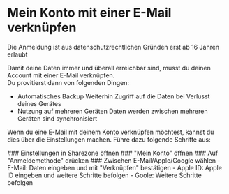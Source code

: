 
# Mein Konto mit einer E-Mail verknüpfen

<Callout type="warning">Die Anmeldung ist aus datenschutzrechtlichen Gründen erst ab 16 Jahren erlaubt</Callout>

Damit deine Daten immer und überall erreichbar sind, musst du deinen Account mit einer E-Mail verknüpfen.    
Du provitierst dann von folgenden Dingen:

- Automatisches Backup
Weiterhin Zugriff auf die Daten bei Verlusst deines Gerätes
- Nutzung auf mehreren Geräten
Daten werden zwischen mehreren Geräten sind synchronisiert


Wenn du eine E-Mail mit deinem Konto verknüpfen möchtest, kannst du dies über die Einstellungen machen.
Führe dazu folgende Schritte aus:

<Steps>
### Einstellungen in Sharezone öffnen
### "Mein Konto" öffnen
### Auf "Anmeldemethode" drücken
### Zwischen E-Mail/Apple/Google wählen
- E-Mail: Daten eingeben und mit "Verknüpfen" bestätigen
- Apple ID: Apple ID eingeben und weitere Schritte befolgen
- Goole: Weitere Schritte befolgen
</Steps>

